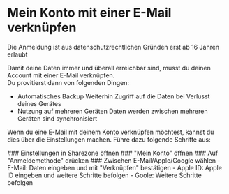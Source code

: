 
# Mein Konto mit einer E-Mail verknüpfen

<Callout type="warning">Die Anmeldung ist aus datenschutzrechtlichen Gründen erst ab 16 Jahren erlaubt</Callout>

Damit deine Daten immer und überall erreichbar sind, musst du deinen Account mit einer E-Mail verknüpfen.    
Du provitierst dann von folgenden Dingen:

- Automatisches Backup
Weiterhin Zugriff auf die Daten bei Verlusst deines Gerätes
- Nutzung auf mehreren Geräten
Daten werden zwischen mehreren Geräten sind synchronisiert


Wenn du eine E-Mail mit deinem Konto verknüpfen möchtest, kannst du dies über die Einstellungen machen.
Führe dazu folgende Schritte aus:

<Steps>
### Einstellungen in Sharezone öffnen
### "Mein Konto" öffnen
### Auf "Anmeldemethode" drücken
### Zwischen E-Mail/Apple/Google wählen
- E-Mail: Daten eingeben und mit "Verknüpfen" bestätigen
- Apple ID: Apple ID eingeben und weitere Schritte befolgen
- Goole: Weitere Schritte befolgen
</Steps>

